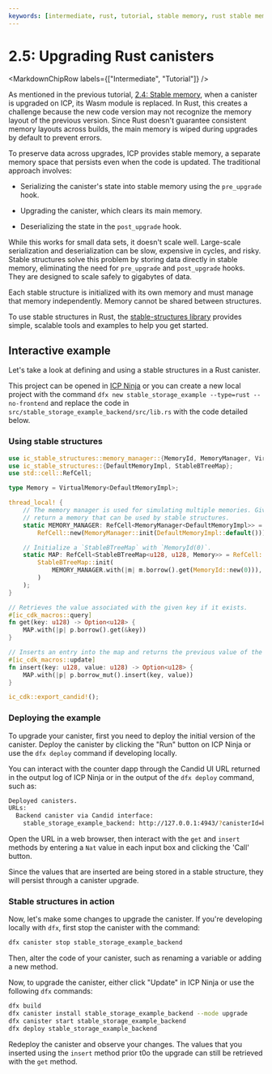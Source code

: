 ```yaml
---
keywords: [intermediate, rust, tutorial, stable memory, rust stable memory, stable structures, rust stable structures, upgrading, upgrade rust, upgrade canister]
---
```



# 2.5: Upgrading Rust canisters

<MarkdownChipRow labels={["Intermediate", "Tutorial"]} />

As mentioned in the previous tutorial, [2.4: Stable memory](2.4-stable-memory.mdx), when a canister is upgraded on ICP, its Wasm module is replaced. In Rust, this creates a challenge because the new code version may not recognize the memory layout of the previous version. Since Rust doesn't guarantee consistent memory layouts across builds, the main memory is wiped during upgrades by default to prevent errors.

To preserve data across upgrades, ICP provides stable memory, a separate memory space that persists even when the code is updated. The traditional approach involves:

- Serializing the canister's state into stable memory using the `pre_upgrade` hook.

- Upgrading the canister, which clears its main memory.

- Deserializing the state in the `post_upgrade` hook.

While this works for small data sets, it doesn't scale well. Large-scale serialization and deserialization can be slow, expensive in cycles, and risky. Stable structures solve this problem by storing data directly in stable memory, eliminating the need for `pre_upgrade` and `post_upgrade` hooks. They are designed to scale safely to gigabytes of data.

Each stable structure is initialized with its own memory and must manage that memory independently. Memory cannot be shared between structures.

To use stable structures in Rust, the [stable-structures library](https://github.com/dfinity/stable-structures#readme) provides simple, scalable tools and examples to help you get started.

## Interactive example

Let's take a look at defining and using a stable structures in a Rust canister.

This project can be opened in [ICP Ninja](https://icp.ninja/i?s=GV86o) or you can create a new local project with the command `dfx new stable_storage_example --type=rust --no-frontend` and replace the code in `src/stable_storage_example_backend/src/lib.rs` with the code detailed below.

### Using stable structures

```rust title="src/stable_storage_example_backend/src/lib.rs"
use ic_stable_structures::memory_manager::{MemoryId, MemoryManager, VirtualMemory};
use ic_stable_structures::{DefaultMemoryImpl, StableBTreeMap};
use std::cell::RefCell;

type Memory = VirtualMemory<DefaultMemoryImpl>;

thread_local! {
    // The memory manager is used for simulating multiple memories. Given a `MemoryId` it can
    // return a memory that can be used by stable structures.
    static MEMORY_MANAGER: RefCell<MemoryManager<DefaultMemoryImpl>> =
        RefCell::new(MemoryManager::init(DefaultMemoryImpl::default()));

    // Initialize a `StableBTreeMap` with `MemoryId(0)`.
    static MAP: RefCell<StableBTreeMap<u128, u128, Memory>> = RefCell::new(
        StableBTreeMap::init(
            MEMORY_MANAGER.with(|m| m.borrow().get(MemoryId::new(0))),
        )
    );
}

// Retrieves the value associated with the given key if it exists.
#[ic_cdk_macros::query]
fn get(key: u128) -> Option<u128> {
    MAP.with(|p| p.borrow().get(&key))
}

// Inserts an entry into the map and returns the previous value of the key if it exists.
#[ic_cdk_macros::update]
fn insert(key: u128, value: u128) -> Option<u128> {
    MAP.with(|p| p.borrow_mut().insert(key, value))
}

ic_cdk::export_candid!();
```


### Deploying the example

To upgrade your canister, first you need to deploy the initial version of the canister. Deploy the canister by clicking the "Run" button on ICP Ninja or use the `dfx deploy` command if developing locally.

You can interact with the counter dapp through the Candid UI URL returned in the output log of ICP Ninja or in the output of the `dfx deploy` command, such as:

```bash
Deployed canisters.
URLs:
  Backend canister via Candid interface:
    stable_storage_example_backend: http://127.0.0.1:4943/?canisterId=bd3sg-teaaa-aaaaa-qaaba-cai&id=bkyz2-fmaaa-aaaaa-qaaaq-cai
```

Open the URL in a web browser, then interact with the `get` and `insert` methods by entering a `Nat` value in each input box and clicking the 'Call' button.

Since the values that are inserted are being stored in a stable structure, they will persist through a canister upgrade.

### Stable structures in action

Now, let's make some changes to upgrade the canister. If you're developing locally with `dfx`, first stop the canister with the command:

```bash
dfx canister stop stable_storage_example_backend
```

Then, alter the code of your canister, such as renaming a variable or adding a new method.

Now, to upgrade the canister, either click "Update" in ICP Ninja or use the following `dfx` commands:

```bash
dfx build
dfx canister install stable_storage_example_backend --mode upgrade
dfx canister start stable_storage_example_backend
dfx deploy stable_storage_example_backend
```

Redeploy the canister and observe your changes. The values that you inserted using the `insert` method prior t0o the upgrade can still be retrieved with the `get` method.


<TutorialFooter />